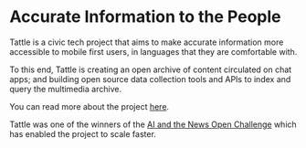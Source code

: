 # Accurate Information to the People

Tattle is a civic tech project that aims to make accurate information more accessible to mobile first users, in languages that they are comfortable with.

To this end, Tattle is creating an open archive of content circulated on chat apps; and building open source data collection tools and APIs to index and query the multimedia archive.

You can read more about the project [here](/faq).

Tattle was one of the winners of the [AI and the News Open Challenge](https://aiethicsinitiative.org/news/2019/3/12/announcing-the-winners-of-the-ai-and-the-news-open-challenge) which has enabled the project to scale faster. 

